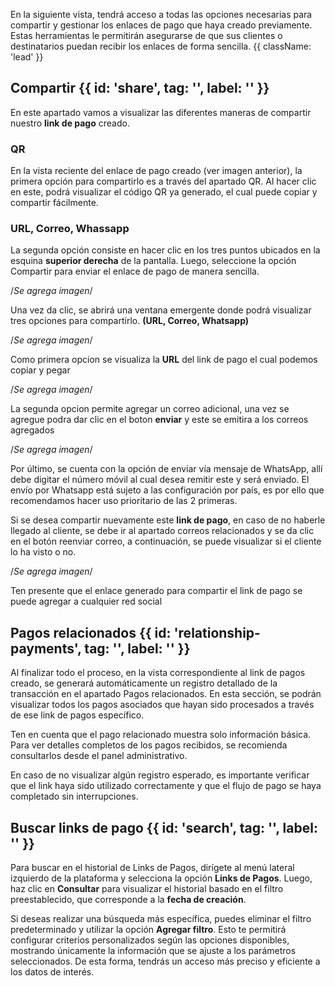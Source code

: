

<HeroPattern />


En la siguiente vista, tendrá acceso a todas las opciones necesarias para compartir y gestionar los enlaces de pago que haya creado previamente. Estas herramientas le permitirán asegurarse de que sus clientes o destinatarios puedan recibir los enlaces de forma sencilla. {{ className: 'lead' }}



## Compartir {{ id: 'share', tag: '', label: '' }}

En este apartado vamos a visualizar las diferentes maneras de compartir nuestro **link de pago** creado.

### QR

En la vista reciente del enlace de pago creado (ver imagen anterior), la primera opción para compartirlo es a través del apartado QR. Al hacer clic en este, podrá visualizar el código QR ya generado, el cual puede copiar y compartir fácilmente.

### URL, Correo, Whassapp

La segunda opción consiste en hacer clic en los tres puntos ubicados en la esquina **superior derecha** de la pantalla. Luego, seleccione la opción Compartir para enviar el enlace de pago de manera sencilla.

 /*Se agrega imagen*/

Una vez da clic, se abrirá una ventana emergente donde podrá visualizar tres opciones para compartirlo. **(URL, Correo, Whatsapp)**

/*Se agrega imagen*/

Como primera opcion se visualiza la **URL** del link de pago el cual podemos copiar y pegar

/*Se agrega imagen*/

La segunda opcion permite agregar un correo adicional, una vez se agregue podra dar clic en el boton **enviar** y este se emitira a los correos agregados

/*Se agrega imagen*/

Por último, se cuenta con la opción de enviar vía mensaje de WhatsApp, allí debe digitar el número móvil al cual desea remitir este y será enviado. El envío por Whatsapp está sujeto a las configuración por país, es por ello que recomendamos hacer uso prioritario de las 2 primeras. 

Si se desea compartir nuevamente este **link de pago**, en caso de no haberle llegado al cliente, se debe ir al apartado correos relacionados y se da clic en el botón reenviar correo, a continuación, se puede visualizar si el cliente lo ha visto o no.

/*Se agrega imagen*/

<Note> Ten presente que el enlace generado para compartir el link de pago se puede agregar a cualquier red social</Note>

## Pagos relacionados {{ id: 'relationship-payments', tag: '', label: '' }}

Al finalizar todo el proceso, en la vista correspondiente al link de pagos creado, se generará automáticamente un registro detallado de la transacción en el apartado Pagos relacionados. En esta sección, se podrán visualizar todos los pagos asociados que hayan sido procesados a través de ese link de pagos específico.

<Note>Ten en cuenta que el pago relacionado muestra solo información básica. Para ver detalles completos de los pagos recibidos, se recomienda consultarlos desde el panel administrativo.</Note>

En caso de no visualizar algún registro esperado, es importante verificar que el link haya sido utilizado correctamente y que el flujo de pago se haya completado sin interrupciones.

## Buscar links de pago {{ id: 'search', tag: '', label: '' }}

Para buscar en el historial de Links de Pagos, dirígete al menú lateral izquierdo de la plataforma y selecciona la opción **Links de Pagos**. Luego, haz clic en **Consultar** para visualizar el historial basado en el filtro preestablecido, que corresponde a la **fecha de creación**.

Si deseas realizar una búsqueda más específica, puedes eliminar el filtro predeterminado y utilizar la opción **Agregar filtro**. Esto te permitirá configurar criterios personalizados según las opciones disponibles, mostrando únicamente la información que se ajuste a los parámetros seleccionados. De esta forma, tendrás un acceso más preciso y eficiente a los datos de interés.